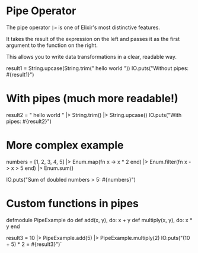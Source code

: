 
# Pipe Operator

The pipe operator `|>` is one of Elixir's most distinctive features.

It takes the result of the expression on the left and passes it as the first argument to the function on the right.

This allows you to write data transformations in a clear, readable way.

result1 = String.upcase(String.trim(" hello world "))
IO.puts("Without pipes: #{result1}")

# With pipes (much more readable!)

result2 = " hello world "
|> String.trim()
|> String.upcase()
IO.puts("With pipes: #{result2}")

# More complex example

numbers = [1, 2, 3, 4, 5]
|> Enum.map(fn x -> x \* 2 end)
|> Enum.filter(fn x -> x > 5 end)
|> Enum.sum()

IO.puts("Sum of doubled numbers > 5: #{numbers}")

# Custom functions in pipes

defmodule PipeExample do
  def add(x, y), do: x + y
  def multiply(x, y), do: x \* y
end

result3 = 10
|> PipeExample.add(5)
|> PipeExample.multiply(2)
IO.puts("(10 + 5) \* 2 = #{result3}")`
